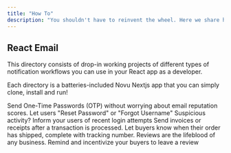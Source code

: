 ```yaml
---
title: "How To"
description: "You shouldn't have to reinvent the wheel. Here we share how to implement several real-world use cases of notifications workflows."
---
```


## React Email

This directory consists of drop-in working projects of different types of notification workflows you can use in your React app as a developer.

Each directory is a batteries-included Novu Nextjs app that you can simply clone, install and run!


<CardGroup cols={2}>
  <Card title="OTP"  href="/how-to/otp">
    Send One-Time Passwords (OTP) without worrying about email reputation scores.
  </Card>
  <Card title="Password Reset"  href="/how-to/password-reset">
    Let users "Reset Password" or "Forgot Username"
  </Card>  
  <Card title="Recent Login"  href="/how-to/recent-login">
    Suspicious activity? Inform your users of recent login attempts
  </Card>  
  <Card title="Invoice & Receipts"  href="/how-to/invoice-receipt">
    Send invoices or receipts after a transaction is processed.
  </Card>  
  <Card title="Shipping Confirmation"  href="/how-to/shipping-confirmation">
    Let buyers know when their order has shipped, complete with tracking number.
  </Card>  
  <Card title="Feedback Reviews"  href="/how-to/feedback-reviews">
    Reviews are the lifeblood of any business. Remind and incentivize your buyers to leave a review
  </Card>  
</CardGroup>


